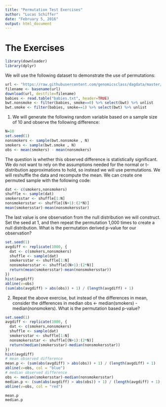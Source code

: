 ```yaml
---
title: "Permutation Test Exercises"
author: "Lucas Schiffer"
date: "February 5, 2016"
output: html_document
---
```


# The Exercises

```r
library(downloader)
library(dplyr)
```

We will use the following dataset to demonstrate the use of permutations:

```r
url <- "https://raw.githubusercontent.com/genomicsclass/dagdata/master/inst/extdata/babies.txt"
filename <- basename(url)
download(url, destfile=filename)
babies <- read.table("babies.txt", header=TRUE)
bwt.nonsmoke <- filter(babies, smoke==0) %>% select(bwt) %>% unlist 
bwt.smoke <- filter(babies, smoke==1) %>% select(bwt) %>% unlist
```

1. We will generate the following random variable based on a sample size of 10 and observe the following difference:

```r
N=10 
set.seed(1) 
nonsmokers <- sample(bwt.nonsmoke , N) 
smokers <- sample(bwt.smoke , N) 
obs <- mean(smokers) - mean(nonsmokers)
```

The question is whether this observed difference is statistically significant. We do not want to rely on the assumptions needed for the normal or t-distribution approximations to hold, so instead we will use permutations. We will reshuffle the data and recompute the mean. We can create one permuted sample with the following code:

```r
dat <- c(smokers,nonsmokers)
shuffle <- sample(dat) 
smokersstar <- shuffle[1:N] 
nonsmokersstar <- shuffle[(N+1):(2*N)] 
mean(smokersstar)-mean(nonsmokersstar)
```

The last value is one observation from the null distribution we will construct. Set the seed at 1, and then repeat the permutation 1,000 times to create a null distribution. What is the permutation derived p-value for our observation?

```r
set.seed(1)
avgdiff <- replicate(1000, {
  dat <- c(smokers,nonsmokers)
  shuffle <- sample(dat) 
  smokersstar <- shuffle[1:N] 
  nonsmokersstar <- shuffle[(N+1):(2*N)]
  return(mean(smokersstar)-mean(nonsmokersstar))
})
hist(avgdiff)
abline(v=obs)
(sum(abs(avgdiff) > abs(obs)) + 1) / (length(avgdiff) + 1)
```

2. Repeat the above exercise, but instead of the differences in mean, consider the differences in median obs <- median(smokers) - median(nonsmokers). What is the permutation based p-value?

```r
set.seed(1)
avgdiff <- replicate(1000, {
  dat <- c(smokers,nonsmokers)
  shuffle <- sample(dat) 
  smokersstar <- shuffle[1:N] 
  nonsmokersstar <- shuffle[(N+1):(2*N)]
  return(median(smokersstar)-median(nonsmokersstar))
})
hist(avgdiff)
# mean observed difference
mean.p <- (sum(abs(avgdiff) > abs(obs)) + 1) / (length(avgdiff) + 1)
abline(v=obs, col = "blue")
# median observed difference
obs <- median(smokersstar)-median(nonsmokersstar)
median.p <- (sum(abs(avgdiff) > abs(obs)) + 1) / (length(avgdiff) + 1)
abline(v=obs, col = "red")
```

```r
mean.p
median.p
```
